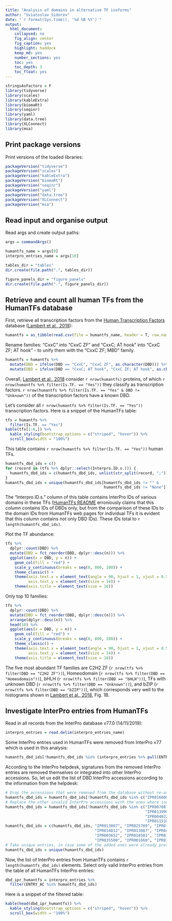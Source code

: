 ```yaml
---
title: "Analysis of domains in alternative TF isoforms"
author: "Sviatoslav Sidorov"
date: "`r format(Sys.time(), '%d %B %Y')`"
output:
  html_document:
    collapsed: no
    fig_align: center
    fig_caption: yes
    highlight: haddock
    keep_md: yes
    number_sections: yes
    toc: yes
    toc_depth: 3
    toc_float: yes
---
```


```r
stringsAsFactors = F
library(tidyverse)
library(scales)
library(kableExtra)
library(biomaRt)
library(seqinr)
library(yaml)
library(data.tree)
library(XLConnect)
library(msa)
```

## Print package versions

Print versions of the loaded libraries:

```r
packageVersion("tidyverse")
packageVersion("scales")
packageVersion("kableExtra")
packageVersion("biomaRt")
packageVersion("seqinr")
packageVersion("yaml")
packageVersion("data.tree")
packageVersion("XLConnect")
packageVersion("msa")
```

## Read input and organise output

Read args and create output paths:

```r
args = commandArgs()

humantfs_name = args[9]
interpro_entries_name = args[10]

tables_dir = "tables"
dir.create(file.path(".", tables_dir))

figure_panels_dir = "figure_panels"
dir.create(file.path(".", figure_panels_dir))
```

## Retrieve and count all human TFs from the HumanTFs database

First, retrieve all transcription factors from the [Human Transcription Factors](http://humantfs.ccbr.utoronto.ca/index.php) database ([Lambert et al., 2018](https://www.sciencedirect.com/science/article/pii/S0092867418301065?via%3Dihub)):

```r
humantfs = as_tibble(read.csv(file = humantfs_name, header = T, row.names = 1))
```

Rename families: "CxxC" into "CxxC ZF" and "CxxC; AT hook" into "CxxC ZF; AT hook" - to unify them with the "CxxC ZF; MBD" family.

```r
humantfs = humantfs %>%
  mutate(DBD = ifelse(DBD == "CxxC", "CxxC ZF", as.character(DBD))) %>%
  mutate(DBD = ifelse(DBD == "CxxC; AT hook", "CxxC ZF; AT hook", as.character(DBD)))
```

Overall, [Lambert et al., 2018](https://www.sciencedirect.com/science/article/pii/S0092867418301065?via%3Dihub) consider `r nrow(humantfs)` proteins, of which `r nrow(humantfs %>% filter(Is.TF. == "Yes"))` they classify as transcription factors. `r nrow(humantfs %>% filter(Is.TF. == "Yes" & DBD != "Unknown"))` of the transcription factors have a known DBD.

Let's consider all `r nrow(humantfs %>% filter(Is.TF. == "Yes"))` transcription factors. Here is a snippet of the HumanTFs table:

```r
tfs = humantfs %>% 
  filter(Is.TF. == "Yes")
kable(tfs[1:6,]) %>%
  kable_styling(bootstrap_options = c("striped", "hover")) %>%
  scroll_box(width = "100%")
```

This table contains `r nrow(humantfs %>% filter(Is.TF. == "Yes"))` human TFs. 

```r
humantfs_dbd_ids = c()
for (record in (tfs %>% dplyr::select(Interpro.ID.s.))) {
  humantfs_dbd_ids = c(humantfs_dbd_ids, unlist(str_split(record, ";")))
}
humantfs_dbd_ids = unique(humantfs_dbd_ids[humantfs_dbd_ids != "" &
                                           humantfs_dbd_ids != "None"])
```

The "Interpro.ID.s." column of this table contains InterPro IDs of various domains in these TFs ([HumanTFs README](http://humantfs.ccbr.utoronto.ca/download/v_1.01/Readme_TFs_v_1.01.txt) erroniously claims that this column contains IDs of DBDs only, but from the comparison of these IDs to the domain IDs from HumanTFs web pages for individual TFs it is evident that this column contains not only DBD IDs). These IDs total to `r length(humantfs_dbd_ids)`.

Plot the TF abundance:

```r
tfs %>%
  dplyr::count(DBD) %>%
  mutate(DBD = fct_reorder(DBD, dplyr::desc(n))) %>%
  ggplot(aes(x = DBD, y = n)) +
    geom_col(fill = "red") +
    scale_y_continuous(breaks = seq(0, 800, 100)) +
    theme_classic() +
    theme(axis.text.x = element_text(angle = 90, hjust = 1, vjust = 0.5, size = 14),
          axis.text.y = element_text(size = 14)) +
    theme(axis.title = element_text(size = 16))
```

Only top 10 families:

```r
tfs %>%
  dplyr::count(DBD) %>%
  mutate(DBD = fct_reorder(DBD, dplyr::desc(n))) %>%
  arrange(dplyr::desc(n)) %>%
  head(10) %>%
  ggplot(aes(x = DBD, y = n)) +
    geom_col(fill = "red") +
    scale_y_continuous(breaks = seq(0, 800, 100)) +
    theme_classic() +
    theme(axis.text.x = element_text(angle = 90, hjust = 1, vjust = 0.5, size = 14),
          axis.text.y = element_text(size = 14)) +
    theme(axis.title = element_text(size = 16))
```

The five most abundant TF families are C2H2 ZF (`r nrow(tfs %>% filter(DBD == "C2H2 ZF"))`), Homeodomain (`r nrow(tfs %>% filter(DBD == "Homeodomain"))`), bHLH (`r nrow(tfs %>% filter(DBD == "bHLH"))`), TFs with unknown DBD (`r nrow(tfs %>% filter(DBD == "Unknown"))`), and bZIP (`r nrow(tfs %>% filter(DBD == "bZIP"))`), which corresponds very well to the histograms shown in [Lambert et al., 2018](https://www.sciencedirect.com/science/article/pii/S0092867418301065?via%3Dihub), Fig. 1B.

## Investigate InterPro entries from HumanTFs

Read in all records from the InterPro database v77.0 (14/11/2019):

```r
interpro_entries = read.delim(interpro_entries_name)
```

Some InterPro entries used in HumanTFs were removed from InterPro v77 which is used in this analysis:

```r
humantfs_dbd_ids[!humantfs_dbd_ids %in% (interpro_entries %>% pull(ENTRY_AC))]
```

According to the InterPro helpdesk, signatures from the removed InterPro entries are removed themselves or integrated into other InterPro accessions. So, let us edit the list of DBD InterPro accessions according to the information from the helpdesk:

```r
# Drop the accessions that were removed from the database without re-assignment
humantfs_dbd_ids = humantfs_dbd_ids[!humantfs_dbd_ids %in% c("IPR016608", "IPR003068", "IPR029780")]
# Replace the other invalid InterPro accessions with the ones where individual signatures were re-integrated
humantfs_dbd_ids = humantfs_dbd_ids[!humantfs_dbd_ids %in% c("IPR007087", "IPR013110", "IPR020478", "IPR021129",
                                                             "IPR013999", "IPR015880", "IPR013069", "IPR013723",
                                                             "IPR004022", "IPR018500", "IPR003606", "IPR008946",
                                                             "IPR011510", "IPR011038", "IPR006055")]
humantfs_dbd_ids = c(humantfs_dbd_ids, "IPR013087", "IPR025789", "IPR017956", "IPR001660",
                                       "IPR014012", "IPR013087", "IPR041661", "IPR000210",
                                       "IPR003652", "IPR018501", "IPR018501", "IPR007728",
                                       "IPR035500", "IPR001660", "IPR012674", "IPR013520")
# Take unique entries, in case some of the added ones were already present
humantfs_dbd_ids = unique(humantfs_dbd_ids)
```

Now, the list of InterPro entries from HumanTFs contains `r length(humantfs_dbd_ids)` elements. Select only valid InterPro entries from the table of all HumanTFs InterPro entries:

```r
dbd_ipr_humantfs = interpro_entries %>%
  filter(ENTRY_AC %in% humantfs_dbd_ids)
```

Here is a snippet of the filtered table:

```r
kable(head(dbd_ipr_humantfs)) %>%
  kable_styling(bootstrap_options = c("striped", "hover")) %>%
  scroll_box(width = "100%")
```

